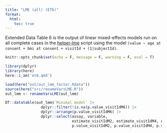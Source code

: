 ```yaml
---
title: "LME (all) (ET6)"
format:
  html:
    toc: true
---
```


Extended Data Table 6 is the output of linear mixed-effects models run on all complete cases in the [helper-lme](helper-lmm.qmd) script using the model `(value ~ age at consent + bmi at consent + visitId + (1|subjectId)`.

```r
knitr::opts_chunk$set(echo = F, message = F, warning = F, eval = T)
```

```r
library(dplyr)
library(here)
here::i_am('et6.qmd')
```

```r
load(here("out/out_lmm_factor.Rdata"))
source(here("src/renameVarsLME.R"))
out_lmm <- renameVarsLME(out_lmm)
```

```r
DT::datatable(out_lmm$`Minimal model` |> 
                dplyr::filter(!is.na(p.value_visitIdM6)) |> 
                dplyr::arrange(p.value_visitIdM6) |> 
                dplyr::select(assay, variable,
                              estimate_visitIdM2, estimate_visitIdM4, estimate_visitIdM6,
                              p.value_visitIdM2, p.value_visitIdM4, p.value_visitIdM6))
  
```